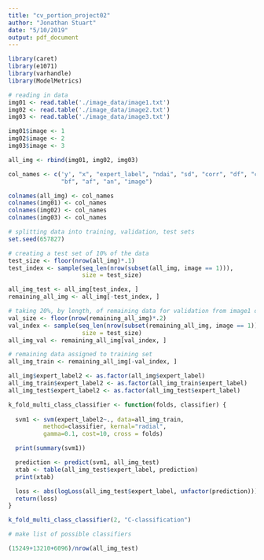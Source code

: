 ```yaml
---
title: "cv_portion_project02"
author: "Jonathan Stuart"
date: "5/10/2019"
output: pdf_document
---
```


```r
library(caret)
library(e1071)
library(varhandle)
library(ModelMetrics)
```

```r
# reading in data
img01 <- read.table('./image_data/image1.txt')
img02 <- read.table('./image_data/image2.txt')
img03 <- read.table('./image_data/image3.txt')

img01$image <- 1
img02$image <- 2
img03$image <- 3

all_img <- rbind(img01, img02, img03)

col_names <- c('y', "x", "expert_label", "ndai", "sd", "corr", "df", "cf", 
               "bf", "af", "an", "image")

colnames(all_img) <- col_names
colnames(img01) <- col_names
colnames(img02) <- col_names
colnames(img03) <- col_names
```

```r
# splitting data into training, validation, test sets
set.seed(657827)

# creating a test set of 10% of the data
test_size <- floor(nrow(all_img)*.1)
test_index <- sample(seq_len(nrow(subset(all_img, image == 1))), 
                     size = test_size)

all_img_test <- all_img[test_index, ]
remaining_all_img <- all_img[-test_index, ]

# taking 20%, by length, of remaining data for validation from image1 dataset
val_size <- floor(nrow(remaining_all_img)*.2)
val_index <- sample(seq_len(nrow(subset(remaining_all_img, image == 1))), 
                     size = test_size)
all_img_val <- remaining_all_img[val_index, ]

# remaining data assigned to training set
all_img_train <- remaining_all_img[-val_index, ]

all_img$expert_label2 <- as.factor(all_img$expert_label)
all_img_train$expert_label2 <- as.factor(all_img_train$expert_label)
all_img_test$expert_label2 <- as.factor(all_img_test$expert_label)
```





```r

k_fold_multi_class_classifier <- function(folds, classifier) {
  
  svm1 <- svm(expert_label2~., data=all_img_train, 
          method=classifier, kernal="radial", 
          gamma=0.1, cost=10, cross = folds)

  print(summary(svm1))

  prediction <- predict(svm1, all_img_test)
  xtab <- table(all_img_test$expert_label, prediction)
  print(xtab)

  loss <- abs(logLoss(all_img_test$expert_label, unfactor(prediction)))
  return(loss)
}

k_fold_multi_class_classifier(2, "C-classification")

# make list of possible classifiers
```


```r
(15249+13210+6096)/nrow(all_img_test)
```







